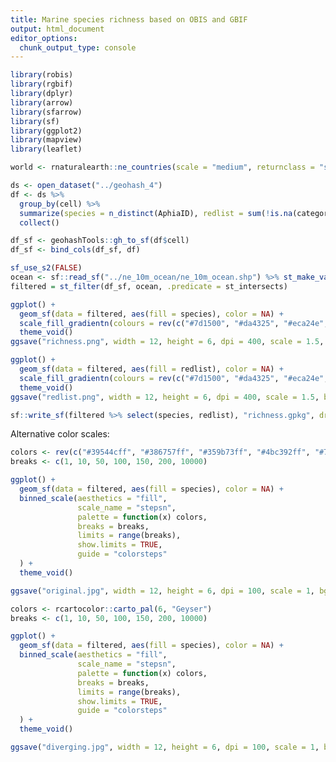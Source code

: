 ```yaml
---
title: Marine species richness based on OBIS and GBIF
output: html_document
editor_options: 
  chunk_output_type: console
---
```


```r
library(robis)
library(rgbif)
library(dplyr)
library(arrow)
library(sfarrow)
library(sf)
library(ggplot2)
library(mapview)
library(leaflet)

world <- rnaturalearth::ne_countries(scale = "medium", returnclass = "sf")

ds <- open_dataset("../geohash_4")
df <- ds %>%
  group_by(cell) %>% 
  summarize(species = n_distinct(AphiaID), redlist = sum(!is.na(category))) %>% 
  collect()

df_sf <- geohashTools::gh_to_sf(df$cell)
df_sf <- bind_cols(df_sf, df)

sf_use_s2(FALSE)
ocean <- sf::read_sf("../ne_10m_ocean/ne_10m_ocean.shp") %>% st_make_valid()
filtered = st_filter(df_sf, ocean, .predicate = st_intersects)

ggplot() +
  geom_sf(data = filtered, aes(fill = species), color = NA) +
  scale_fill_gradientn(colours = rev(c("#7d1500", "#da4325", "#eca24e", "#e7e2bc", "#5cc3af", "#0a6265")), trans = "log10") +
  theme_void()
ggsave("richness.png", width = 12, height = 6, dpi = 400, scale = 1.5, bg = "white")

ggplot() +
  geom_sf(data = filtered, aes(fill = redlist), color = NA) +
  scale_fill_gradientn(colours = rev(c("#7d1500", "#da4325", "#eca24e", "#e7e2bc", "#5cc3af", "#0a6265")), trans = "log10", na.value = "#ffffff") +
  theme_void()
ggsave("redlist.png", width = 12, height = 6, dpi = 400, scale = 1.5, bg = "white")

sf::write_sf(filtered %>% select(species, redlist), "richness.gpkg", driver = "GPKG")
```

Alternative color scales:

```r
colors <- rev(c("#39544cff", "#386757ff", "#359b73ff", "#4bc392ff", "#7ce0b3ff", "#f4ffeaff"))
breaks <- c(1, 10, 50, 100, 150, 200, 10000)

ggplot() +
  geom_sf(data = filtered, aes(fill = species), color = NA) +
  binned_scale(aesthetics = "fill",
               scale_name = "stepsn",
               palette = function(x) colors,
               breaks = breaks,
               limits = range(breaks),
               show.limits = TRUE,
               guide = "colorsteps"
  ) +
  theme_void()

ggsave("original.jpg", width = 12, height = 6, dpi = 100, scale = 1, bg = "white")

colors <- rcartocolor::carto_pal(6, "Geyser")
breaks <- c(1, 10, 50, 100, 150, 200, 10000)

ggplot() +
  geom_sf(data = filtered, aes(fill = species), color = NA) +
  binned_scale(aesthetics = "fill",
               scale_name = "stepsn",
               palette = function(x) colors,
               breaks = breaks,
               limits = range(breaks),
               show.limits = TRUE,
               guide = "colorsteps"
  ) +
  theme_void()

ggsave("diverging.jpg", width = 12, height = 6, dpi = 100, scale = 1, bg = "white")
```
